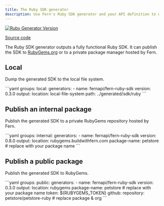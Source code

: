 ```yaml
---
title: The Ruby SDK generator
description: Use Fern's Ruby SDK generator and your API definition to output a fully functional Ruby SDK (client libraries) locally, or publish it to RubyGems.
---
```


[![Ruby Generator Version](https://img.shields.io/docker/v/fernapi/fern-ruby-sdk)](https://github.com/fern-api/fern/blob/main/generators/ruby/sdk/VERSION)

[Source code](https://github.com/fern-api/fern/tree/main/generators/ruby)<br />

The Ruby SDK generator outputs a fully functional Ruby SDK. It can publish the SDK to [RubyGems.org](https://RubyGems.org) or to a private package manager hosted by Fern.

## Local

Dump the generated SDK to the local file system.

<CodeBlock title="generators.yml">
```yaml
groups:
  local:
    generators:
      - name: fernapi/fern-ruby-sdk
        version: 0.3.0
        output:
          location: local-file-system
          path: ../generated/sdk/ruby
```
</CodeBlock>

## Publish an internal package

Publish the generated SDK to a private RubyGems repository hosted by Fern.

<CodeBlock title="generators.yml">
```yaml
groups:
  internal:
    generators:
      - name: fernapi/fern-ruby-sdk
        version: 0.8.0
        output:
          location: rubygems.buildwithfern.com
          package-name: petstore # replace with your package name
```
</CodeBlock>

## Publish a public package

Publish the generated SDK to RubyGems.

<CodeBlock title="generators.yml">
```yaml
groups:
  public:
    generators:
      - name: fernapi/fern-ruby-sdk
        version: 0.3.0
        output:
          location: rubygems
          package-name: petstore # replace with your package name
          token: ${RUBYGEMS_TOKEN}
        github:
          repository: petstore/petstore-ruby # replace package & org
```
</CodeBlock>